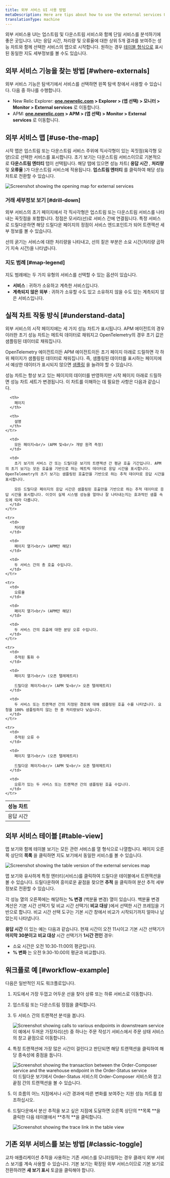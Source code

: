 ```yaml
---
title: 외부 서비스 UI 사용 방법
metaDescription: Here are tips about how to use the external services UI
translationType: machine
---
```







외부 서비스용 UI는 업스트림 및 다운스트림 서비스와 함께 단일 서비스를 분석하기에 좋은 곳입니다. UI는 응답 시간, 처리량 및 오류율에 대한 상위 5개 결과를 보여주는 성능 차트와 함께 선택한 서비스의 맵으로 시작합니다. 원하는 경우 [테이블 형식으로](#table-view) 표시된 동일한 지도 세부정보를 볼 수도 있습니다.

## 외부 서비스 기능을 찾는 방법 [#where-externals]

외부 서비스 기능은 탐색기에서 서비스를 선택하면 왼쪽 탐색 창에서 사용할 수 있습니다. 다음 중 하나를 수행합니다.

* New Relic Explorer: **[one.newrelic.com](https://one.newrelic.com) > Explorer > (앱 선택) > 모니터 > Monitor > External services** 로 이동합니다.
* APM: **[one.newrelic.com](https://one.newrelic.com) > APM > (앱 선택) > Monitor > External services** 로 이동합니다.

## 외부 서비스 맵 [#use-the-map]

시작 맵은 업스트림 또는 다운스트림 서비스 주위에 직사각형이 있는 꼭짓점(육각형 모양)으로 선택한 서비스를 표시합니다. 초기 보기는 다운스트림 서비스이므로 기본적으로 **다운스트림 엔터티** 탭이 선택됩니다. 해당 탭에 있으면 성능 차트( **응답 시간** , **처리량** 및 **오류율** )가 다운스트림 서비스에 적용됩니다. **업스트림 엔터티** 를 클릭하여 해당 성능 차트로 전환할 수 있습니다.

<img
  title="Screenshot showing the opening map for external services"
  alt="Screenshot showing the opening map for external services"
  src={introExample}
/>

### 거래 세부정보 보기 [#drill-down]

외부 서비스의 초기 페이지에서 각 직사각형은 업스트림 또는 다운스트림 서비스를 나타내는 꼭짓점을 포함합니다. 정점은 모서리(선)로 서비스 간에 연결됩니다. 특정 서비스로 드릴다운하면 해당 드릴다운 페이지의 정점이 서비스 엔드포인트가 되어 트랜잭션 세부 정보를 볼 수 있습니다.

선의 굵기는 서비스에 대한 처리량을 나타내고, 선의 짙은 부분은 소요 시간(처리량 곱하기 지속 시간)을 나타냅니다.

### 지도 범례 [#map-legend]

지도 범례에는 두 가지 유형의 서비스를 선택할 수 있는 옵션이 있습니다.

* **서비스** : 귀하가 소유하고 계측한 서비스입니다.
* **계측되지 않은 외부** : 귀하가 소유할 수도 있고 소유하지 않을 수도 있는 계측되지 않은 서비스입니다.

## 실적 차트 작동 방식 [#understand-data]

외부 서비스의 시작 페이지에는 세 가지 성능 차트가 표시됩니다. APM 에이전트의 경우 이러한 초기 성능 차트는 메트릭 데이터로 채워지고 OpenTelemetry의 경우 초기 값은 샘플링된 데이터로 채워집니다.

OpenTelemetry 에이전트이든 APM 에이전트이든 초기 페이지 아래로 드릴하면 각 하위 페이지가 샘플링된 데이터로 채워집니다. 즉, 샘플링된 데이터를 표시하는 페이지에서 예상한 데이터가 표시되지 않으면 [샘플링](/docs/apm/apm-ui-pages/monitoring/external-services/external-services-setup#adjust-sampling) 을 늘려야 할 수 있습니다.

성능 차트는 항상 보고 있는 페이지의 데이터를 반영하지만 시작 페이지 아래로 드릴하면 성능 차트 세트가 변경됩니다. 이 차트를 이해하는 데 필요한 사항은 다음과 같습니다.

<table>
  <thead>
    <tr>
      <th style={{ width: "200px" }}>
        성능 차트
      </th>

      <th>
        페이지
      </th>

      <th>
        설명
      </th>
    </tr>
  </thead>

  <tbody>
    <tr>
      <td>
        응답 시간
      </td>

      <td>
        모든 페이지<br/> (APM 및<br/> 개방 원격 측정)
      </td>

      <td>
        초기 보기의 서비스 간 또는 드릴다운 보기의 트랜잭션 간 평균 호출 기간입니다. APM의 초기 보기는 모든 호출을 기반으로 하는 메트릭 데이터로 응답 시간을 표시합니다. OpenTelemetry의 초기 보기는 샘플링된 호출만을 기반으로 하는 추적 데이터로 응답 시간을 표시합니다.

        모든 드릴다운 페이지의 응답 시간은 샘플링된 호출만을 기반으로 하는 추적 데이터로 응답 시간을 표시합니다. 이것이 실제 시스템 성능을 얼마나 잘 나타내는지는 효과적인 샘플 속도에 따라 다릅니다.
      </td>
    </tr>

    <tr>
      <td>
        처리량
      </td>

      <td>
        페이지 열기<br/> (APM만 해당)
      </td>

      <td>
        두 서비스 간의 총 호출 수입니다.
      </td>
    </tr>

    <tr>
      <td>
        오류율
      </td>

      <td>
        페이지 열기<br/> (APM만 해당)
      </td>

      <td>
        두 서비스 간의 호출에 대한 분당 오류 수입니다.
      </td>
    </tr>

    <tr>
      <td>
        추적된 통화 수
      </td>

      <td>
        페이지 열기<br/> (오픈 텔레메트리)

        드릴다운 페이지<br/> (APM 및<br/> 오픈 텔레메트리)
      </td>

      <td>
        두 서비스 또는 트랜잭션 간의 지정된 경로에 대해 샘플링된 호출 수를 나타냅니다. 요청을 100% 샘플링하지 않는 한 총 처리량보다 낮습니다.
      </td>
    </tr>

    <tr>
      <td>
        추적된 오류 수
      </td>

      <td>
        페이지 열기<br/> (오픈 텔레메트리)

        드릴다운 페이지<br/> (APM 및<br/> 오픈 텔레메트리)
      </td>

      <td>
        오류가 있는 두 서비스 또는 트랜잭션 간의 샘플링된 호출 수입니다.
      </td>
    </tr>
  </tbody>
</table>

## 외부 서비스 테이블 [#table-view]

맵 보기와 함께 테이블 보기는 모든 관련 서비스를 열 형식으로 나열합니다. 페이지 오른쪽 상단의 **목록** 을 클릭하면 지도 보기에서 동일한 서비스를 볼 수 있습니다.

<img
  title="Screenshot showing the table version of the external services map"
  alt="Screenshot showing the table version of the external services map"
  src={tableView}
/>

맵 보기와 유사하게 특정 엔터티(서비스)를 클릭하여 드릴다운 테이블에서 트랜잭션을 볼 수 있습니다. 드릴다운하여 흥미로운 끝점을 찾으면 **추적** 을 클릭하여 분산 추적 세부 정보로 전환할 수 있습니다.

각 성능 열의 오른쪽에는 해당하는 **% 변경** (백분율 변경) 열이 있습니다. 백분율 변경 계산은 기본 시간 선택기 및 비교 시간 선택기( **비교 대상** )에서 선택한 시간 프레임을 기반으로 합니다. 비교 시간 선택 도구는 기본 시간 창에서 비교가 시작되기까지 얼마나 남았는지 나타냅니다.

**응답 시간** 이 있는 예는 다음과 같습니다. 현재 시간이 오전 11시이고 기본 시간 선택기가 **마지막 30분이고** **비교 대상** 시간 선택기가 **1시간 전인** 경우:

* 소요 시간은 오전 10:30-11:00의 평균입니다.
* **% 변화** 는 오전 9:30-10:00의 평균과 비교합니다.

## 워크플로 예 [#workflow-example]

다음은 일반적인 지도 워크플로입니다.

1. 지도에서 가장 두껍고 어두운 선을 찾아 상류 또는 하류 서비스로 이동합니다.

2. 업스트림 또는 다운스트림 정점을 클릭합니다.

3. 두 서비스 간의 트랜잭션 분석을 봅니다.

   <img title="Screenshot showing calls to various endpoints in downstream service" alt="Screenshot showing calls to various endpoints in downstream service" src={downstreamEndpoints}/>

   <figcaption>이 예에서 두꺼운 가장자리(선) 중 하나는 주문 작성기 서비스에서 주문 상태 서비스의 창고 끝점으로 이동합니다.</figcaption>

4. 특정 트랜잭션에 가장 많은 시간이 걸린다고 판단되면 해당 트랜잭션을 클릭하여 해당 종속성에 중점을 둡니다.

   <img title="Screenshot showing the transaction between the Order-Composer service and the warehouse endpoint in the Order-Status service" alt="Screenshot showing the transaction between the Order-Composer service and the warehouse endpoint in the Order-Status service" src={specificTransaction}/>

   <figcaption>이 드릴다운 보기에서 Order-Status 서비스의 Order-Composer 서비스와 창고 끝점 간의 트랜잭션을 볼 수 있습니다.</figcaption>

5. 이 흐름의 어느 지점에서나 시간 경과에 따른 변화를 보여주는 지원 성능 차트를 참조하십시오.

6. 드릴다운에서 분산 추적을 보고 싶은 지점에 도달하면 오른쪽 상단의 **목록 **을 클릭한 다음 테이블에서 **추적 **을 클릭합니다.

   <img title="Screenshot showing the trace link in the table view" alt="Screenshot showing the trace link in the table view" src={tracingLinkInTable}/>

## 기존 외부 서비스를 보는 방법 [#classic-toggle]

교차 애플리케이션 추적을 사용하는 기존 서비스를 모니터링하는 경우 클래식 외부 서비스 보기를 계속 사용할 수 있습니다. 기본 보기는 확장된 외부 서비스이므로 기본 보기로 전환하려면 **새 보기 표시** 토글을 클릭해야 합니다.